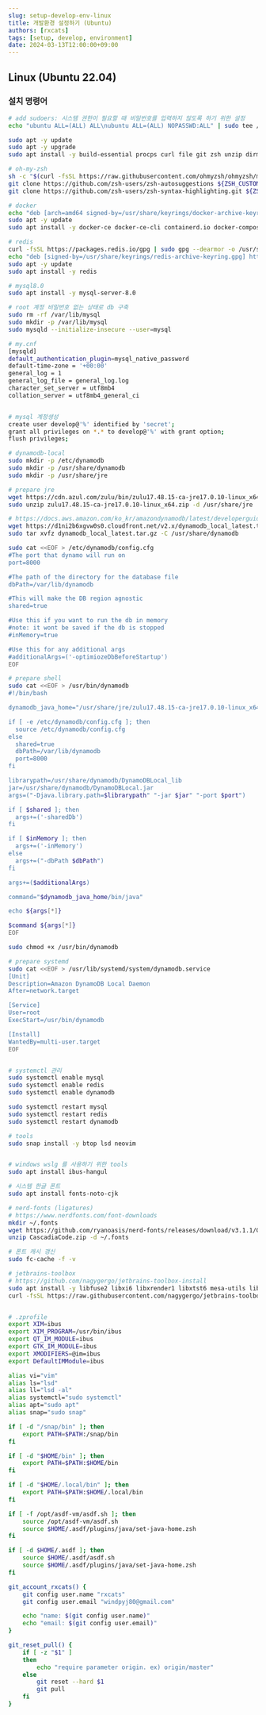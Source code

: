 ```yaml
---
slug: setup-develop-env-linux
title: 개발환경 설정하기 (Ubuntu)
authors: [rxcats]
tags: [setup, develop, environment]
date: 2024-03-13T12:00:00+09:00
---
```


## Linux (Ubuntu 22.04)


### 설치 명령어

```bash
# add sudoers: 시스템 권한이 필요할 때 비밀번호를 입력하지 않도록 하기 위한 설정
echo "ubuntu ALL=(ALL) ALL\nubuntu ALL=(ALL) NOPASSWD:ALL" | sudo tee /etc/sudoers.d/10-ubuntu

sudo apt -y update
sudo apt -y upgrade
sudo apt install -y build-essential procps curl file git zsh unzip dirmngr gpg gawk software-properties-common apt-transport-https ca-certificates lsb-release

# oh-my-zsh
sh -c "$(curl -fsSL https://raw.githubusercontent.com/ohmyzsh/ohmyzsh/master/tools/install.sh)"
git clone https://github.com/zsh-users/zsh-autosuggestions ${ZSH_CUSTOM}/plugins/zsh-autosuggestions
git clone https://github.com/zsh-users/zsh-syntax-highlighting.git ${ZSH_CUSTOM}/plugins/zsh-syntax-highlighting

# docker
echo "deb [arch=amd64 signed-by=/usr/share/keyrings/docker-archive-keyring.gpg] https://download.docker.com/linux/ubuntu $(lsb_release -cs) stable" | sudo tee /etc/apt/sources.list.d/docker.list > /dev/null
sudo apt -y update
sudo apt install -y docker-ce docker-ce-cli containerd.io docker-compose

# redis
curl -fsSL https://packages.redis.io/gpg | sudo gpg --dearmor -o /usr/share/keyrings/redis-archive-keyring.gpg
echo "deb [signed-by=/usr/share/keyrings/redis-archive-keyring.gpg] https://packages.redis.io/deb $(lsb_release -cs) main" | sudo tee /etc/apt/sources.list.d/redis.list
sudo apt -y update
sudo apt install -y redis

# mysql8.0
sudo apt install -y mysql-server-8.0

# root 계정 비밀번호 없는 상태로 db 구축
sudo rm -rf /var/lib/mysql
sudo mkdir -p /var/lib/mysql
sudo mysqld --initialize-insecure --user=mysql

# my.cnf
[mysqld]
default_authentication_plugin=mysql_native_password
default-time-zone = '+00:00'
general_log = 1
general_log_file = general_log.log
character_set_server = utf8mb4
collation_server = utf8mb4_general_ci


# mysql 계정생성
create user develop@'%' identified by 'secret';
grant all privileges on *.* to develop@'%' with grant option;
flush privileges;

# dynamodb-local
sudo mkdir -p /etc/dynamodb
sudo mkdir -p /usr/share/dynamodb
sudo mkdir -p /usr/share/jre

# prepare jre
wget https://cdn.azul.com/zulu/bin/zulu17.48.15-ca-jre17.0.10-linux_x64.zip
sudo unzip zulu17.48.15-ca-jre17.0.10-linux_x64.zip -d /usr/share/jre

# https://docs.aws.amazon.com/ko_kr/amazondynamodb/latest/developerguide/DynamoDBLocal.DownloadingAndRunning.html
wget https://d1ni2b6xgvw0s0.cloudfront.net/v2.x/dynamodb_local_latest.tar.gz
sudo tar xvfz dynamodb_local_latest.tar.gz -C /usr/share/dynamodb

sudo cat <<EOF > /etc/dynamodb/config.cfg
#The port that dynamo will run on
port=8000

#The path of the directory for the database file
dbPath=/var/lib/dynamodb

#This will make the DB region agnostic
shared=true

#Use this if you want to run the db in memory
#note: it wont be saved if the db is stopped
#inMemory=true

#Use this for any additional args
#additionalArgs=('-optimiozeDbBeforeStartup')
EOF

# prepare shell
sudo cat <<EOF > /usr/bin/dynamodb
#!/bin/bash

dynamodb_java_home="/usr/share/jre/zulu17.48.15-ca-jre17.0.10-linux_x64"

if [ -e /etc/dynamodb/config.cfg ]; then
  source /etc/dynamodb/config.cfg
else
  shared=true
  dbPath=/var/lib/dynamodb
  port=8000
fi

librarypath=/usr/share/dynamodb/DynamoDBLocal_lib
jar=/usr/share/dynamodb/DynamoDBLocal.jar
args=("-Djava.library.path=$librarypath" "-jar $jar" "-port $port")

if [ $shared ]; then
  args+=('-sharedDb')
fi

if [ $inMemory ]; then
  args+=('-inMemory')
else
  args+=("-dbPath $dbPath")
fi

args+=($additionalArgs)

command="$dynamodb_java_home/bin/java"

echo ${args[*]}

$command ${args[*]}
EOF

sudo chmod +x /usr/bin/dynamodb

# prepare systemd
sudo cat <<EOF > /usr/lib/systemd/system/dynamodb.service
[Unit]
Description=Amazon DynamoDB Local Daemon
After=network.target

[Service]
User=root
ExecStart=/usr/bin/dynamodb

[Install]
WantedBy=multi-user.target
EOF


# systemctl 관리
sudo systemctl enable mysql
sudo systemctl enable redis
sudo systemctl enable dynamodb

sudo systemctl restart mysql
sudo systemctl restart redis
sudo systemctl restart dynamodb

# tools
sudo snap install -y btop lsd neovim


# windows wslg 를 사용하기 위한 tools
sudo apt install ibus-hangul

# 시스템 한글 폰트
sudo apt install fonts-noto-cjk

# nerd-fonts (ligatures)
# https://www.nerdfonts.com/font-downloads
mkdir ~/.fonts
wget https://github.com/ryanoasis/nerd-fonts/releases/download/v3.1.1/CascadiaCode.zip
unzip CascadiaCode.zip -d ~/.fonts

# 폰트 캐시 갱신
sudo fc-cache -f -v

# jetbrains-toolbox
# https://github.com/nagygergo/jetbrains-toolbox-install
sudo apt install -y libfuse2 libxi6 libxrender1 libxtst6 mesa-utils libfontconfig libgtk-3-bin tar
curl -fsSL https://raw.githubusercontent.com/nagygergo/jetbrains-toolbox-install/master/jetbrains-toolbox.sh | bash


# .zprofile
export XIM=ibus
export XIM_PROGRAM=/usr/bin/ibus
export QT_IM_MODULE=ibus
export GTK_IM_MODULE=ibus
export XMODIFIERS=@im=ibus
export DefaultIMModule=ibus

alias vi="vim"
alias ls="lsd"
alias ll="lsd -al"
alias systemctl="sudo systemctl"
alias apt="sudo apt"
alias snap="sudo snap"

if [ -d "/snap/bin" ]; then
    export PATH=$PATH:/snap/bin
fi

if [ -d "$HOME/bin" ]; then
    export PATH=$PATH:$HOME/bin
fi

if [ -d "$HOME/.local/bin" ]; then
    export PATH=$PATH:$HOME/.local/bin
fi

if [ -f /opt/asdf-vm/asdf.sh ]; then
    source /opt/asdf-vm/asdf.sh
    source $HOME/.asdf/plugins/java/set-java-home.zsh
fi

if [ -d $HOME/.asdf ]; then
    source $HOME/.asdf/asdf.sh
    source $HOME/.asdf/plugins/java/set-java-home.zsh
fi

git_account_rxcats() {
    git config user.name "rxcats"
    git config user.email "windpyj80@gmail.com"

    echo "name: $(git config user.name)"
    echo "email: $(git config user.email)"
}

git_reset_pull() {
    if [ -z "$1" ]
    then
        echo "require parameter origin. ex) origin/master"
    else
        git reset --hard $1
        git pull
    fi
}

```
